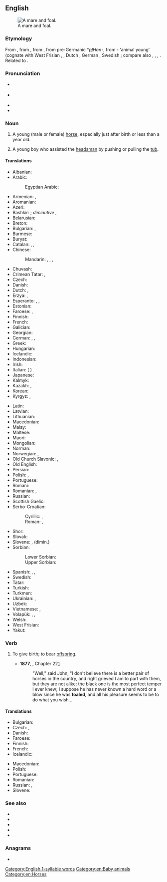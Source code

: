 ==English==
{{wikipedia|lang=en}}
[[Image:Mare and foal (Kvetina-Marie).jpg|thumb|right|A mare and foal.]]

===Etymology===
From {{etyl|enm|en}} {{m|enm|fole}}, from {{etyl|ang|en}} {{m|ang|fola}}, from {{etyl|gem-pro|en}} {{m|gem-pro|*fulô}}, from pre-Germanic *''pl̥Hon''-, from {{etyl|ine-pro|en}} {{m|ine-pro|*pōlH}}- ‘animal young’ (cognate with West Frisian {{m|fy|fôle}}, {{m|fy|foalle}}, Dutch {{m|nl|veulen}}, German {{m|de|Fohlen}}, Swedish {{m|sv|fåle}}; compare also {{cog|grc|πώλος}}, {{cog|la|pullus}}, {{cog|sq|pelë||mare}}, {{cog|xcl|ուլ||kid, fawn}}. Related to {{l|en|filly}}.

===Pronunciation===
* {{a|RP}} {{IPA|/fəʊl/|/fɔʊl/|lang=en}}
* {{a|GenAm}} {{IPA|/foʊl/|lang=en}}
* {{audio|en-us-foal.ogg|Audio (US)|lang=en}}
* {{rhymes|əʊl|lang=en}}

===Noun===
{{en-noun}}

# A young (male or female) [[horse]], especially just after birth or less than a year old.
# {{lb|en|mining|historical}} A young boy who assisted the [[headsman]] by pushing or pulling the [[tub]].

====Translations====
{{trans-top|young (male or female) horse}}
* Albanian: {{t+|sq|mëz|m}}
* Arabic: {{t|ar|مُهْر|m}}
*: Egyptian Arabic: {{t|arz|مهر|m|tr=muhr|sc=Arab}}
* Armenian: {{t+|hy|մտրուկ}}, {{t+|hy|քուռակ}}
* Aromanian: {{t|rup|mãndzu}}
* Azeri: {{t|az|qulun}}
* Bashkir: {{t|ba|ҡолон|sc=Cyrl}}; ''diminutive'' {{t|ba|ҡолонсаҡ|sc=Cyrl}}, {{t|ba|ҡолоҡай|sc=Cyrl}}
* Belarusian: {{t|be|жарабя́|n}}
* Breton: {{t+|br|ebeul|m}}
* Bulgarian: {{t+|bg|конче́|n}}, {{t+|bg|жребче́|n}}
* Burmese: {{t+|my|မြင်းကလေး|sc=Mymr}}
* Buryat: {{t|bua|унаган}}
* Catalan: {{t+|ca|pollí}}, {{t+|ca|poltre|m}}, {{g|f}}
* Chinese:
*: Mandarin: {{t+|cmn|駒子|sc=Hani}}, {{t+|cmn|驹子|tr=jūzi|sc=Hani}}, {{t+|cmn|駒|sc=Hani}}, {{t+|cmn|驹|tr=jū|sc=Hani}}
* Chuvash: {{t|cv|тиха|sc=Cyrl}}
* Crimean Tatar: {{t|crh|bala}}, {{t|crh|[[at]] [[bala]]}}
* Czech: {{t+|cs|hříbě|n}}
* Danish: {{t+|da|føl|n}}
* Dutch: {{t+|nl|veulen|n}}, {{t+|nl|kachtel|n}}
* Erzya: {{t|myv|парнэ}}, {{t|myv|вашо}}
* Esperanto: {{qualifier|♂♀}} {{t|eo|ĉevalido}}, {{qualifier|♂}} {{t|eo|virĉevalido}}, {{qualifier|♀}} {{t|eo|ĉevalidino}}
* Estonian: {{t+|et|varss}}
* Faroese: {{t|fo|fyl|n}}, {{t|fo|foli|m}}
* Finnish: {{t+|fi|varsa}}
* French: {{t+|fr|poulain|m}}
* Galician: {{t+|gl|poldro|m}}
* Georgian: {{t|ka|კვიცი}}
* German: {{t+|de|Fohlen|n}}, {{t+|de|Füllen|n}}, {{t|de|Jungpferd|n}}
* Greek: {{t+|el|πουλάρι|n}}
* Hungarian: {{t+|hu|csikó}}
* Icelandic: {{t+|is|folald|n}}
* Indonesian: {{t|id|anak kuda}}
* Irish: {{t|ga|searrach|m}}
* Italian: {{t+|it|puledro|n}} ({{t+|it|poltrone}} {{qualifier|obsolete}})
* Japanese: {{t|ja|子馬|tr=[[こうま]], ko-uma}}
* Kalmyk: {{t|xal|унһн}}
* Kazakh: {{t|kk|құлын}}, {{t|kk|құлыншақ}}
* Korean: {{t+|ko|망아지|tr=mangaji|sc=Kore}}
* Kyrgyz: {{t+|ky|кулун}}, {{t+|ky|тай}}
{{trans-mid}}
* Latin: {{t|la|equulus|m}}
* Latvian: {{t|lv|kumeļš}}
* Lithuanian: {{t|lt|kumeliukas}}
* Macedonian: {{t|mk|ждребе|n}}
* Malay: {{t|ms|anak kuda}}
* Maltese: {{t|mt|felu|m}}
* Maori: {{t|mi|punua hoiho}}
* Mongolian: {{t+|mn|унага|sc=Cyrl}}
* Norman: {{t|nrf|poulain|m}}
* Norwegian: {{t+|no|føll|n}}, {{t+|no|fole|m}}
* Old Church Slavonic: {{t|cu|жрѣбьць|m|sc=Cyrs}}, {{t|cu|жрѣбѧ|n|sc=Cyrs}}
* Old English: {{t|ang|fola|m}}
* Persian: {{t+|fa|کره|tr=korre|sc=fa-Arab}}
* Polish: {{t+|pl|źrebak|m}}, {{t+|pl|źrebię|n}}
* Portuguese: {{t+|pt|potro|m}}
* Romani: {{t|rom|khuro}}
* Romanian: {{t+|ro|mânz|m}}, {{t+|ro|mânză|f|alt=mânză}}
* Russian: {{t+|ru|жеребёнок|m}}
* Scottish Gaelic: {{t|gd|searrach|m}}
* Serbo-Croatian:
*: Cyrillic: {{t|sh|ждребе|n}}, {{t|sh|ждријебе|n}}
*: Roman: {{t+|sh|ždrebe|n}}, {{t+|sh|ždrijebe|n}}
* Shor: {{t|cjs|қулун}}
* Slovak: {{t|sk|žriebä|n}}
* Slovene: {{t+|sl|žrebe|n}}, {{t|sl|žrebiček|m}} (dimin.)
* Sorbian:
*: Lower Sorbian: {{t|dsb|žrěbje|n}}
*: Upper Sorbian: {{t|hsb|žrěbjo|n}}
* Spanish: {{t|es|potranco|m}}, {{t+|es|potro|m}}, {{t|es|potra|f}}
* Swedish: {{t+|sv|föl|n}}
* Tatar: {{t+|tt|колын}}
* Turkish: {{t+|tr|tay}}
* Turkmen: {{t|tk|taý}}
* Ukrainian: {{t|uk|лоша́|n}}, {{t+|uk|жеребе́ць|m}}
* Uzbek: {{t+|uz|toy}}
* Vietnamese: {{t|vi|ngựa con}}, {{t|vi|lừa con}}
* Volapük: {{qualifier|♂♀}} {{t+|vo|jevodül}}, {{qualifier|♂}} {{t+|vo|hijevodül}}, {{qualifier|♀}} {{t+|vo|jijevodül}}
* Welsh: {{t+|cy|ebol|m}}
* West Frisian: {{t|fy|fôle}}
* Yakut: {{t|sah|кулун|sc=Cyrl}}
{{trans-bottom}}

===Verb===
{{en-verb|foals|foaling|foaled|foaled}}

# {{lb|en|equestrian}} To give birth; to bear [[offspring]].
#* '''1877''', {{w|Anna Sewell}}, {{w|Black Beauty}} Chapter 22[http://en.wikisource.org/wiki/Black_Beauty/22]
#*: "Well," said John, "I don't believe there is a better pair of horses in the country, and right grieved I am to part with them, but they are not alike; the black one is the most perfect temper I ever knew; I suppose he has never known a hard word or a blow since he was '''foaled''', and all his pleasure seems to be to do what you wish...

====Translations====
{{trans-top|give birth (equestrian)}}
* Bulgarian: {{t|bg|ожребвам се}}
* Czech: {{t|cs|ohřebit se|pf}}, {{t|cs|vrhnout hříbě}}
* Danish: {{t+|da|fole}}
* Faroese: {{t|fo|fola}}
* Finnish: {{t+|fi|varsoa}}
* French: {{t+|fr|pouliner}}
* Icelandic: {{t+|is|kasta}}
{{trans-mid}}
* Macedonian: {{t|mk|се ождребува}}
* Polish: {{t|pl|oźrebić|alt=oźrebić się}}
* Portuguese: {{t+|pt|parir}}
* Romanian: {{t+|ro|făta}}
* Russian: {{t+|ru|жереби́ться|impf}}, {{t+|ru|ожереби́ться|pf}}
* Slovene: {{t+|sl|ožrebiti se|pf}}
{{trans-bottom}}

===See also===
* {{l|en|colt}}
* {{l|en|filly}}
* {{l|en|horseling}}
* {{l|en|mare}}
* {{l|en|stallion}}

===Anagrams===
* {{anagrams|en|AFOL|Olaf|loaf}}

[[Category:English 1-syllable words]]
[[Category:en:Baby animals]]
[[Category:en:Horses]]